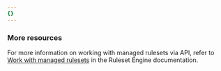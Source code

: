 ```yaml
---
{}
---
```


### More resources

For more information on working with managed rulesets via API, refer to [Work with managed rulesets](/ruleset-engine/managed-rulesets/) in the Ruleset Engine documentation.
